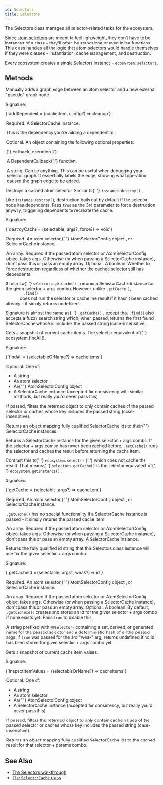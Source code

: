 ```yaml
---
id: Selectors
title: Selectors
---
```



The Selectors class manages all selector-related tasks for the ecosystem.

Since [atom selectors](../types/AtomSelector) are meant to feel lightweight, they don't have to be instances of a class - they'll often be standalone or even inline functions. This class handles all the logic that atom selectors would handle themselves if they were classes - instantiation, cache management, and destruction.

Every ecosystem creates a single Selectors instance - [`ecosystem.selectors`](Ecosystem#selectors).

## Methods

<Legend>
  <Item name="addDependent">
    <p>
      Manually adds a graph edge between an atom selector and a new external
      "pseudo" graph node.
    </p>
    <p>Signature:</p>
    <Ts>{`addDependent = (cacheItem, config?) => cleanup`}</Ts>
    <Legend>
      <Item name="cacheItem">
        <p>
          Required. A <Link to="SelectorCache">SelectorCache</Link> instance.
        </p>
        <p>This is the dependency you're adding a dependent to.</p>
      </Item>
      <Item name="config">
        <p>Optional. An object containing the following optional properties:</p>
        <Ts>{`{ callback, operation }`}</Ts>
        <Legend>
          <Item name="callback">
            <p>
              A <Link to="../types/DependentCallback">DependentCallback</Link>{' '}
              function.
            </p>
          </Item>
          <Item name="operation">
            <p>
              A string. Can be anything. This can be useful when debugging your
              selector graph. It essentially labels the edge, showing what
              operation caused the graph edge to be added.
            </p>
          </Item>
        </Legend>
      </Item>
    </Legend>
  </Item>
  <Item name="destroyCache">
    <p>
      Destroys a cached atom selector. Similar to{' '}
      <Link to="AtomInstance#destroy">
        <code>instance.destroy()</code>
      </Link>
      .
    </p>
    <p>
      Like <code>instance.destroy()</code>, destruction bails out by default if
      the selector node has dependents. Pass <code>true</code> as the 3rd
      parameter to force destruction anyway, triggering dependents to recreate
      the cache.
    </p>
    <p>Signature:</p>
    <Ts>{`destroyCache = (selectable, args?, force?) => void`}</Ts>
    <Legend>
      <Item name="selectable">
        <p>
          Required. An <Link to="../types/AtomSelector">atom selector</Link>,{' '}
          <Link to="../types/AtomSelectorConfig">
            AtomSelectorConfig object
          </Link>
          , or <Link to="SelectorCache">SelectorCache instance</Link>.
        </p>
      </Item>
      <Item name="args">
        An array. Required if the passed atom selector or AtomSelectorConfig
        object takes args. Otherwise (or when passing a SelectorCache instance),
        don't pass this or pass an empty array.
      </Item>
      <Item name="force">
        Optional. A boolean. Whether to force destruction regardless of whether
        the cached selector still has dependents.
      </Item>
    </Legend>
  </Item>
  <Item name="find">
    <p>
      Similar to{' '}
      <Link to="#getcache">
        <code>selectors.getCache()</code>
      </Link>
      , returns a <Link to="SelectorCache">SelectorCache</Link> instance for the
      given selector + args combo. However, unlike <code>.getCache()</code>, <code>
        .find()
      </code> does not run the selector or cache the result if it hasn't been cached
      already - it simply returns undefined.
    </p>
    <p>
      Signature is almost the same as{' '}
      <Link to="#getcache">
        <code>.getCache()</code>
      </Link>
      , except that <code>.find()</code> also accepts a fuzzy search string which,
      when passed, returns the first found SelectorCache whose id includes the passed
      string (case-insensitive).
    </p>
  </Item>
  <Item name="findAll">
    <p>
      Gets a snapshot of current cache items. The selector equivalent of{' '}
      <Link to="Ecosystem#findall">ecosystem.findAll()</Link>.
    </p>
    <p>Signature:</p>
    <Ts>{`findAll = (selectableOrName?) => cacheItems`}</Ts>
    <Legend>
      <Item name="selectableOrName">
        <p>Optional. One of:</p>
        <ul>
          <li>A string</li>
          <li>
            An <Link to="../types/AtomSelector">atom selector</Link>
          </li>
          <li>
            An{' '}
            <Link to="../types/AtomSelectorConfig">
              AtomSelectorConfig object
            </Link>
          </li>
          <li>
            A <Link to="SelectorCache">SelectorCache instance</Link> (accepted
            for consistency with similar methods, but really you'd never pass
            this)
          </li>
        </ul>
        <p>
          If passed, filters the returned object to only contain caches of the
          passed selector or caches whose key includes the passed string
          (case-insensitive).
        </p>
      </Item>
      <Item name="Returns">
        Returns an object mapping fully qualified SelectorCache ids to their{' '}
        <Link to="SelectorCache">SelectorCache</Link> instances.
      </Item>
    </Legend>
  </Item>
  <Item name="getCache">
    <p>
      Returns a <Link to="SelectorCache">SelectorCache</Link> instance for the
      given selector + args combo. If the selector + args combo has never been
      cached before, <code>.getCache()</code> runs the selector and caches the
      result before returning the cache item.
    </p>
    <p>
      Contrast this to{' '}
      <Link to="Ecosystem#select">
        <code>ecosystem.select()</code>
      </Link>{' '}
      which does not cache the result. That means{' '}
      <code>selectors.getCache()</code> is the selector equivalent of{' '}
      <Link to="Ecosystem#getinstance">
        <code>ecosystem.getInstance()</code>
      </Link>
      .
    </p>
    <p>Signature:</p>
    <Ts>{`getCache = (selectable, args?) => cacheItem`}</Ts>
    <Legend>
      <Item name="selectable">
        <p>
          Required. An <Link to="../types/AtomSelector">atom selector</Link>,{' '}
          <Link to="../types/AtomSelectorConfig">
            AtomSelectorConfig object
          </Link>
          , or <Link to="SelectorCache">SelectorCache instance</Link>.
        </p>
        <p>
          <code>.getCache()</code> has no special functionality if a
          SelectorCache instance is passed - it simply returns the passed cache
          item.
        </p>
      </Item>
      <Item name="args">
        An array. Required if the passed atom selector or AtomSelectorConfig
        object takes args. Otherwise (or when passing a SelectorCache instance),
        don't pass this or pass an empty array.
      </Item>
      <Item name="Returns">
        A <Link to="SelectorCache">SelectorCache</Link> instance.
      </Item>
    </Legend>
  </Item>
  <Item name="getCacheId">
    <p>
      Returns the fully qualified id string that this Selectors class instance
      will use for the given selector + args combo.
    </p>
    <p>Signature:</p>
    <Ts>{`getCacheId = (selectable, args?, weak?) => id`}</Ts>
    <Legend>
      <Item name="selectable">
        <p>
          Required. An <Link to="../types/AtomSelector">atom selector</Link>,{' '}
          <Link to="../types/AtomSelectorConfig">
            AtomSelectorConfig object
          </Link>
          , or <Link to="SelectorCache">SelectorCache instance</Link>.
        </p>
      </Item>
      <Item name="args">
        An array. Required if the passed atom selector or AtomSelectorConfig
        object takes args. Otherwise (or when passing a SelectorCache instance),
        don't pass this or pass an empty array.
      </Item>
      <Item name="weak">
        Optional. A boolean. By default, <code>.getCacheId()</code> creates and
        stores an id for the given selector + args combo if none exists yet.
        Pass <code>true</code> to disable this.
      </Item>
      <Item name="Returns">
        <p>
          A string prefixed with <code>@@selector-</code> containing a set,
          derived, or generated name for the passed selector and a deterministic
          hash of all the passed args. If <code>true</code> was passed for the
          3rd "weak" arg, returns undefined if no id has been stored for given
          selector + args combo yet.
        </p>
      </Item>
    </Legend>
  </Item>
  <Item name="inspectItemValues">
    <p>Gets a snapshot of current cache item values.</p>
    <p>Signature:</p>
    <Ts>{`inspectItemValues = (selectableOrName?) => cacheItems`}</Ts>
    <Legend>
      <Item name="selectableOrName">
        <p>Optional. One of:</p>
        <ul>
          <li>A string</li>
          <li>
            An <Link to="../types/AtomSelector">atom selector</Link>
          </li>
          <li>
            An{' '}
            <Link to="../types/AtomSelectorConfig">
              AtomSelectorConfig object
            </Link>
          </li>
          <li>
            A <Link to="SelectorCache">SelectorCache instance</Link> (accepted
            for consistency, but really you'd never pass this)
          </li>
        </ul>
        <p>
          If passed, filters the returned object to only contain cache values of
          the passed selector or caches whose key includes the passed string
          (case-insensitive).
        </p>
      </Item>
      <Item name="Returns">
        Returns an object mapping fully qualified SelectorCache ids to the
        cached result for that selector + params combo.
      </Item>
    </Legend>
  </Item>
</Legend>

## See Also

- [The Selectors walkthrough](../../walkthrough/selectors)
- [The `SelectorCache` class](SelectorCache)
